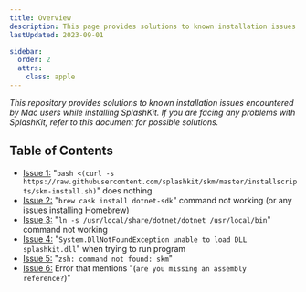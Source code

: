 ```yaml
---
title: Overview
description: This page provides solutions to known installation issues encountered by Mac users while installing or using SplashKit.
lastUpdated: 2023-09-01

sidebar:
  order: 2
  attrs:
    class: apple
---
```


*This repository provides solutions to known installation issues encountered by Mac
users while installing SplashKit. If you are facing any problems with SplashKit,
refer to this document for possible solutions.*

## Table of Contents

- [Issue 1:](/troubleshoot/macos/mac-issue-1) "`bash <(curl -s https://raw.githubusercontent.com/splashkit/skm/master/installscripts/skm-install.sh)`" does nothing
- [Issue 2:](/troubleshoot/macos/mac-issue-2) "`brew cask install dotnet-sdk`" command not working (or any issues installing Homebrew)
- [Issue 3:](/troubleshoot/macos/mac-issue-3) "`ln -s /usr/local/share/dotnet/dotnet /usr/local/bin`" command not working
- [Issue 4:](/troubleshoot/macos/mac-issue-4) "`System.DllNotFoundException unable to load DLL splashkit.dll`" when trying to run program
- [Issue 5:](/troubleshoot/macos/mac-issue-5) "`zsh: command not found: skm`"
- [Issue 6:](/troubleshoot/macos/mac-issue-6) Error that mentions "(`are you missing an assembly reference?`)"
